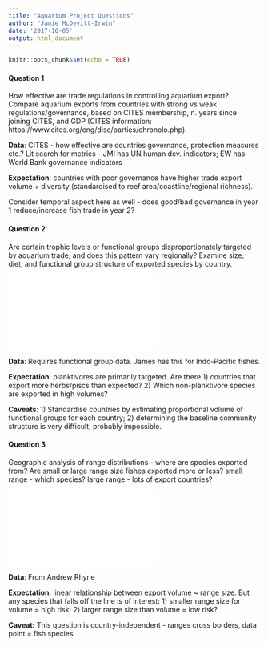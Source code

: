 ```yaml
---
title: "Aquarium Project Questions"
author: "Jamie McDevitt-Irwin"
date: '2017-10-05'
output: html_document
---
```


```r
knitr::opts_chunk$set(echo = TRUE)
```

#### Question 1
How effective are trade regulations in controlling aquarium export? Compare aquarium exports from countries with strong vs weak regulations/governance, based on CITES membership, n. years since joining CITES, and GDP (CITES information: https://www.cites.org/eng/disc/parties/chronolo.php).

**Data**: CITES - how effective are countries governance, protection measures etc.? Lit search for metrics - JMI has UN human dev. indicators; EW has World Bank governance indicators

**Expectation**: countries with poor governance have higher trade export volume + diversity (standardised to reef area/coastline/regional richness). 

Consider temporal aspect here as well - does good/bad governance in year 1 reduce/increase fish trade in year 2?

#### Question 2

Are certain trophic levels or functional groups disproportionately targeted by aquarium trade, and does this pattern vary regionally? Examine size, diet, and functional group structure of exported species by country. 

![](/Users/jamiemcdevitt-irwin/Documents/Git_Repos/open-science-project/figures/trophic_by_trade_volume_2008_09_11.pdf)  



**Data**: Requires functional group data. James has this for Indo-Pacific fishes.

**Expectation**: planktivores are primarily targeted. Are there 1) countries that export more herbs/piscs than expected? 2) Which non-planktivore species are exported in high volumes? 

**Caveats**: 1) Standardise countries by estimating proportional volume of functional groups for each country; 2) determining the baseline community structure is very difficult, probably impossible.

#### Question 3

Geographic analysis of range distributions - where are species exported from? Are small or large range size fishes exported more or less? small range - which species? large range - lots of export countries?

![](/Users/jamiemcdevitt-irwin/Documents/Git_Repos/open-science-project/figures/range_size_km_trade_volume_2008_09_11.pdf)  

**Data**: From Andrew Rhyne  

**Expectation**: linear relationship between export volume ~ range size. But any species that falls off the line is of interest: 1) smaller range size for volume = high risk; 2) larger range size than volume = low risk?

**Caveat:** This question is country-independent - ranges cross borders, data point = fish species.



